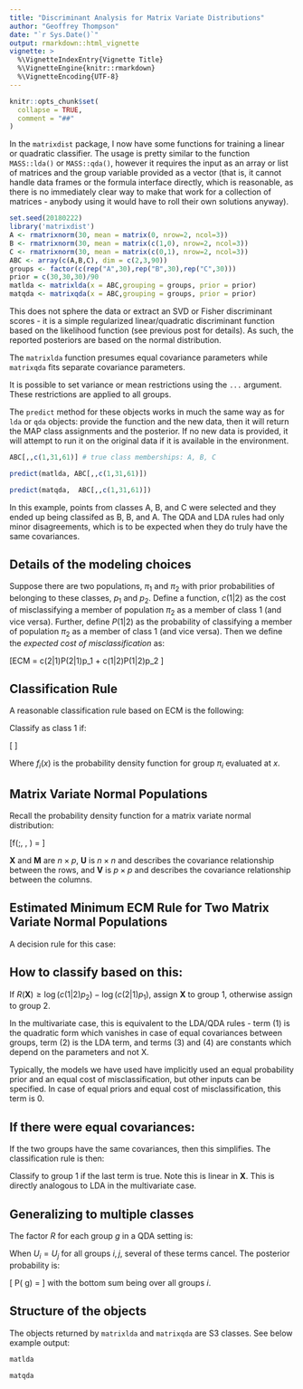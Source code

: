 ```yaml
---
title: "Discriminant Analysis for Matrix Variate Distributions"
author: "Geoffrey Thompson"
date: "`r Sys.Date()`"
output: rmarkdown::html_vignette
vignette: >
  %\VignetteIndexEntry{Vignette Title}
  %\VignetteEngine{knitr::rmarkdown}
  %\VignetteEncoding{UTF-8}
---
```


```r
knitr::opts_chunk$set(
  collapse = TRUE,
  comment = "##"
)
```



In the `matrixdist` package, I now have some functions for training a linear or quadratic classifier.
The usage is pretty similar to the function `MASS::lda()` or `MASS::qda()`, however it requires the input
as an array or list of matrices and the group variable provided as a vector (that is, it cannot handle
data frames or the formula interface directly, which is reasonable, as there is no immediately
clear way to make that work for a collection of matrices - anybody using it would have to roll their own
solutions anyway).

```r
set.seed(20180222)
library('matrixdist')
A <- rmatrixnorm(30, mean = matrix(0, nrow=2, ncol=3))
B <- rmatrixnorm(30, mean = matrix(c(1,0), nrow=2, ncol=3))
C <- rmatrixnorm(30, mean = matrix(c(0,1), nrow=2, ncol=3))
ABC <- array(c(A,B,C), dim = c(2,3,90))
groups <- factor(c(rep("A",30),rep("B",30),rep("C",30)))
prior = c(30,30,30)/90
matlda <- matrixlda(x = ABC,grouping = groups, prior = prior)
matqda <- matrixqda(x = ABC,grouping = groups, prior = prior)
```

This does not sphere the data or extract an SVD or Fisher discriminant scores - it is a simple regularized linear/quadratic 
discriminant function based on the likelihood function (see previous post for details). 
As such, the reported posteriors are based on the normal distribution.

The `matrixlda` function presumes equal covariance parameters while `matrixqda` fits separate covariance parameters.

It is possible to set variance or mean restrictions using the `...` argument. These restrictions are applied to all groups.

The `predict` method for these objects works in much the same way as for `lda` or `qda` objects: provide the function and the new data, then it will return the MAP class assignments and the posterior. If no new data is 
provided, it will attempt to run it on the original data if it is available in the environment.

```r
ABC[,,c(1,31,61)] # true class memberships: A, B, C

predict(matlda, ABC[,,c(1,31,61)])

predict(matqda,  ABC[,,c(1,31,61)])

```
In this example, points from classes A, B, and C were selected and they ended up being classifed as B, B, and A. The QDA and LDA rules had only minor disagreements, which is to be expected when they do truly have the same covariances.

## Details of the modeling choices

Suppose there are two populations, $\pi_1$ and $\pi_2$ with prior probabilities of belonging to these classes, $p_1$ and $p_2$. Define a function, $c(1|2)$ as the cost of misclassifying a member of population $\pi_2$ as a member of class $1$ (and vice versa). Further, define $P(1|2)$ as the probability of classifying a member of population $\pi_2$ as a member of class $1$ (and vice versa).  Then we define the *expected cost of misclassification* as:

\[ECM = c(2|1)P(2|1)p_1 + c(1|2)P(1|2)p_2 \]

## Classification Rule

A reasonable classification rule based on ECM is the following:

Classify as class $1$ if:

\[ \frac{f_1(x)}{f_2(x)} \geq \frac{c(1|2) p_2}{c(2|1)p_1} \]

Where $f_i(x)$ is the probability density function for group $\pi_i$ evaluated at $x$.

## Matrix Variate Normal Populations

Recall the probability density function for a matrix variate normal distribution:

\[f(\mathbf{X};\mathbf{M}, \mathbf{U}, \mathbf{V}) = \frac{\exp\left( -\frac{1}{2} \, \mathrm{tr}\left[ \mathbf{V}^{-1} (\mathbf{X} - \mathbf{M})^{T} \mathbf{U}^{-1} (\mathbf{X} - \mathbf{M}) \right] \right)}{(2\pi)^{np/2} |\mathbf{V}|^{n/2} |\mathbf{U}|^{p/2}} \]

$\mathbf{X}$ and $\mathbf{M}$ are $n \times p$, $\mathbf{U}$ is $n \times n$ and describes the covariance relationship between the rows, and $\mathbf{V}$ is $p \times p$ and describes the covariance relationship between the columns. 

## Estimated Minimum ECM Rule for Two Matrix Variate Normal Populations

A decision rule for this case:

\begin{eqnarray} 
R(\mathbf{X}) & = & \mathrm{trace}\big[ -\frac{1}{2}(\mathbf{V}_1^{-1} \mathbf{X}^{T} \mathbf{U}_1^{-1} \mathbf{X} - \mathbf{V}_2^{-1} \mathbf{X}^{T} \mathbf{U}_2^{-1} \mathbf{X}) \\
 &  & +(\mathbf{V}_1^{-1} \mathbf{M}_1^{T} \mathbf{U}_1^{-1} - \mathbf{V}_2^{-1} \mathbf{M}_2^{T} \mathbf{U}_2^{-1}) \mathbf{X} \\
 &  & -\frac{1}{2}(\mathbf{V}_1^{-1} \mathbf{M}_1^{T} \mathbf{U}_1^{-1} \mathbf{M}_1 - \mathbf{V}_2^{-1} \mathbf{M}_2^{T} \mathbf{U}_2^{-1} \mathbf{M}_2) \big]   \\ 
 &  & -\frac{1}{2}(p (\log|\mathbf{U}_1|-\log|\mathbf{U}_2|)+ n(\log|\mathbf{V}_1|-\log|\mathbf{V}_2|) )   
\end{eqnarray}

## How to classify based on this:

If $R(\mathbf{X}) \geq \log(c(1|2)p_2) - \log(c(2|1)p_1)$, assign $\mathbf{X}$ to group $1$, otherwise assign to group $2$.


In the multivariate case, this is equivalent to the LDA/QDA rules - term (1) is the quadratic form which vanishes in case of equal covariances between groups, term (2) is the LDA term, and terms (3) and (4) are constants which depend on the parameters and not $\mathrm{X}$. 

Typically, the models we have used have implicitly used an equal probability prior and an equal cost of misclassification, but other inputs can be specified. In case of equal priors and equal cost of misclassification, this term is 0.

## If there were equal covariances:

If the two groups have the same covariances, then this simplifies. The classification rule is then:
\begin{eqnarray} 
R(\mathbf{X}) & = & \mathrm{trace}\big[ (\mathbf{V}^{-1} (\mathbf{M}_1 -\mathbf{M}_2)^{T}\mathbf{U}^{-1}) \mathbf{X} \\
 &  & -\frac{1}{2}(\mathbf{V}^{-1} \mathbf{M}_1^{T} \mathbf{U}^{-1} \mathbf{M}_1 - \mathbf{V}^{-1} \mathbf{M}_2^{T} \mathbf{U}^{-1} \mathbf{M}_2) \big]    \\ 
   & \geq & \log(c(1|2)p_2) - \log(c(2|1)p_1)
\end{eqnarray}

Classify to group $1$ if the last term is true. Note this is linear in $\mathbf{X}$. This is directly analogous to LDA in the multivariate case.


## Generalizing to multiple classes

The factor $R$ for each group $g$ in a QDA setting is:

\begin{eqnarray} 
R_g(\mathbf{X}) & = & \mathrm{trace}\big[ -\frac{1}{2}(\mathbf{V}_g^{-1} \mathbf{X}^{T} \mathbf{U}_g^{-1} \mathbf{X}  +(\mathbf{V}_g^{-1} \mathbf{M}_g^{T} \mathbf{U}_g^{-1}) \mathbf{X}  -\frac{1}{2}(\mathbf{V}_g^{-1} \mathbf{M}_g^{T} \mathbf{U}_g^{-1} \mathbf{M}_g)  \big]   \\ 
 &  & -\frac{1}{2}(p (\log|\mathbf{U}_g|)+ n(\log|\mathbf{V}_g|) )  + \log p_g 
\end{eqnarray}
When $U_i = U_j$ for all groups $i,j$, several of these terms cancel. The posterior probability is:

\[ P(\mathbf{X} \in g) = \frac{ \exp (R_g (\mathbf{X}))}{\sum_i \exp (R_i(\mathbf{X}))} \]
with the bottom sum being over all groups $i$. 


## Structure of the objects

The objects returned by `matrixlda` and `matrixqda` are S3 classes. See below example output:

```r
matlda

matqda

```
